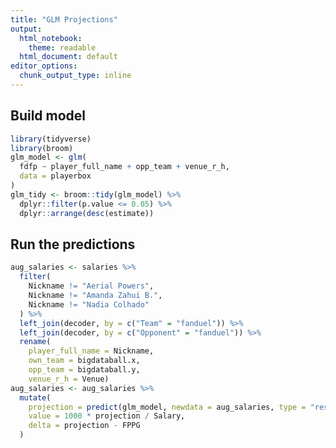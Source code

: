 ```yaml
---
title: "GLM Projections"
output:
  html_notebook: 
    theme: readable
  html_document: default
editor_options: 
  chunk_output_type: inline
---
```


## Build model
```r
library(tidyverse)
library(broom)
glm_model <- glm(
  fdfp ~ player_full_name + opp_team + venue_r_h,
  data = playerbox
)
glm_tidy <- broom::tidy(glm_model) %>% 
  dplyr::filter(p.value <= 0.05) %>%
  dplyr::arrange(desc(estimate))
```

## Run the predictions
```r
aug_salaries <- salaries %>%
  filter(
    Nickname != "Aerial Powers",
    Nickname != "Amanda Zahui B.",
    Nickname != "Nadia Colhado"
  ) %>%
  left_join(decoder, by = c("Team" = "fanduel")) %>%
  left_join(decoder, by = c("Opponent" = "fanduel")) %>%
  rename(
    player_full_name = Nickname,
    own_team = bigdataball.x,
    opp_team = bigdataball.y,
    venue_r_h = Venue)
aug_salaries <- aug_salaries %>%
  mutate(
    projection = predict(glm_model, newdata = aug_salaries, type = "response"),
    value = 1000 * projection / Salary,
    delta = projection - FPPG
  )
```
